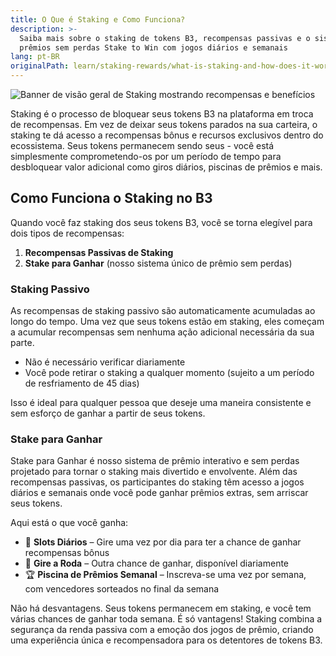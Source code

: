 ```yaml
---
title: O Que é Staking e Como Funciona?
description: >-
  Saiba mais sobre o staking de tokens B3, recompensas passivas e o sistema de
  prêmios sem perdas Stake to Win com jogos diários e semanais
lang: pt-BR
originalPath: learn/staking-rewards/what-is-staking-and-how-does-it-work.mdx
---
```

<Frame>
<img src="https://s3.amazonaws.com/helpscout.net/docs/assets/685306b72e0550277aa9250e/images/687f92cc965d8266feba1f1b/file-V8sNxNEWAe.png" alt="Banner de visão geral de Staking mostrando recompensas e benefícios" />
</Frame>

Staking é o processo de bloquear seus tokens B3 na plataforma em troca de recompensas. Em vez de deixar seus tokens parados na sua carteira, o staking te dá acesso a recompensas bônus e recursos exclusivos dentro do ecossistema. Seus tokens permanecem sendo seus - você está simplesmente comprometendo-os por um período de tempo para desbloquear valor adicional como giros diários, piscinas de prêmios e mais.

## Como Funciona o Staking no B3

Quando você faz staking dos seus tokens B3, você se torna elegível para dois tipos de recompensas:

1. **Recompensas Passivas de Staking**
2. **Stake para Ganhar** (nosso sistema único de prêmio sem perdas)

### Staking Passivo

As recompensas de staking passivo são automaticamente acumuladas ao longo do tempo. Uma vez que seus tokens estão em staking, eles começam a acumular recompensas sem nenhuma ação adicional necessária da sua parte.

- Não é necessário verificar diariamente
- Você pode retirar o staking a qualquer momento (sujeito a um período de resfriamento de 45 dias)

Isso é ideal para qualquer pessoa que deseje uma maneira consistente e sem esforço de ganhar a partir de seus tokens.

### Stake para Ganhar

Stake para Ganhar é nosso sistema de prêmio interativo e sem perdas projetado para tornar o staking mais divertido e envolvente. Além das recompensas passivas, os participantes do staking têm acesso a jogos diários e semanais onde você pode ganhar prêmios extras, sem arriscar seus tokens.

Aqui está o que você ganha:

- 🎰 **Slots Diários** – Gire uma vez por dia para ter a chance de ganhar recompensas bônus
- 🎡 **Gire a Roda** – Outra chance de ganhar, disponível diariamente  
- 🏆 **Piscina de Prêmios Semanal** – Inscreva-se uma vez por semana, com vencedores sorteados no final da semana

<Check>
Não há desvantagens. Seus tokens permanecem em staking, e você tem várias chances de ganhar toda semana. É só vantagens!
</Check>

<Info>
Staking combina a segurança da renda passiva com a emoção dos jogos de prêmio, criando uma experiência única e recompensadora para os detentores de tokens B3.
</Info>
